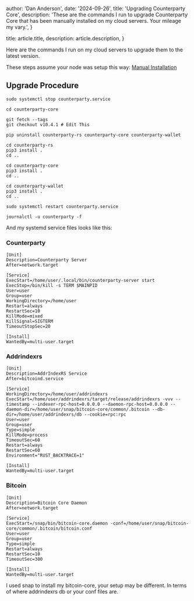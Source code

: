 
  author: 'Dan Anderson',
  date: '2024-09-26',
  title: 'Upgrading Counterparty Core',
  description:
    'These are the commands I run to upgrade Counterparty Core that has been manually installed on my cloud servers. Your mileage my vary.',
}

  title: article.title,
  description: article.description,
}



Here are the commands I run on my cloud servers to upgrade them to the latest version.

These steps assume your node was setup this way: [Manual Installation](https://docs.counterparty.io/docs/basics/manual-installation/)

## Upgrade Procedure
```
sudo systemctl stop counterparty.service

cd counterparty-core

git fetch --tags
git checkout v10.4.1 # Edit This

pip uninstall counterparty-rs counterparty-core counterparty-wallet

cd counterparty-rs
pip3 install .
cd ..

cd counterparty-core
pip3 install .
cd ..

cd counterparty-wallet
pip3 install .
cd ..

sudo systemctl restart counterparty.service

journalctl -u counterparty -f
```

And my systemd service files looks like this:

### Counterparty
```
[Unit]
Description=Counterparty Server
After=network.target

[Service]
ExecStart=/home/user/.local/bin/counterparty-server start
ExecStop=/bin/kill -s TERM $MAINPID
User=user
Group=user
WorkingDirectory=/home/user
Restart=always
RestartSec=10
KillMode=mixed
KillSignal=SIGTERM
TimeoutStopSec=20

[Install]
WantedBy=multi-user.target

```

### Addrindexrs
```
[Unit]
Description=AddrIndexRS Service
After=bitcoind.service

[Service]
WorkingDirectory=/home/user/addrindexrs
ExecStart=/home/user/addrindexrs/target/release/addrindexrs -vvv --timestamp --indexer-rpc-host=0.0.0.0 --daemon-rpc-host=0.0.0.0 --daemon-dir=/home/user/snap/bitcoin-core/common/.bitcoin --db-dir=/home/user/addrindexrs/db --cookie=rpc:rpc
User=user
Group=user
Type=simple
KillMode=process
TimeoutSec=60
Restart=always
RestartSec=60
Environment="RUST_BACKTRACE=1"

[Install]
WantedBy=multi-user.target
```

### Bitcoin
```
[Unit]
Description=Bitcoin Core Daemon
After=network.target

[Service]
ExecStart=/snap/bin/bitcoin-core.daemon -conf=/home/user/snap/bitcoin-core/common/.bitcoin/bitcoin.conf
User=user
Group=user
Type=simple
Restart=always
RestartSec=10
TimeoutSec=300

[Install]
WantedBy=multi-user.target

```

I used snap to install my bitcoin-core, your setup may be different. In terms of where addrindexrs db or your conf files are.